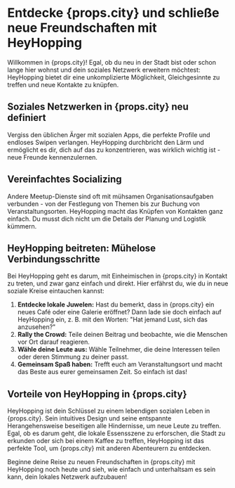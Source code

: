 # Entdecke {props.city} und schließe neue Freundschaften mit HeyHopping

Willkommen in {props.city}! Egal, ob du neu in der Stadt bist oder schon lange hier wohnst und dein soziales Netzwerk erweitern möchtest: HeyHopping bietet dir eine unkomplizierte Möglichkeit, Gleichgesinnte zu treffen und neue Kontakte zu knüpfen.

## Soziales Netzwerken in {props.city} neu definiert

Vergiss den üblichen Ärger mit sozialen Apps, die perfekte Profile und endloses Swipen verlangen. HeyHopping durchbricht den Lärm und ermöglicht es dir, dich auf das zu konzentrieren, was wirklich wichtig ist - neue Freunde kennenzulernen.

## Vereinfachtes Socializing

Andere Meetup-Dienste sind oft mit mühsamen Organisationsaufgaben verbunden - von der Festlegung von Themen bis zur Buchung von Veranstaltungsorten. HeyHopping macht das Knüpfen von Kontakten ganz einfach. Du musst dich nicht um die Details der Planung und Logistik kümmern.

## HeyHopping beitreten: Mühelose Verbindungsschritte

Bei HeyHopping geht es darum, mit Einheimischen in {props.city} in Kontakt zu treten, und zwar ganz einfach und direkt. Hier erfährst du, wie du in neue soziale Kreise eintauchen kannst:

1. **Entdecke lokale Juwelen:** Hast du bemerkt, dass in {props.city} ein neues Café oder eine Galerie eröffnet? Dann lade sie doch einfach auf HeyHopping ein, z. B. mit den Worten: "Hat jemand Lust, sich das anzusehen?"
2. **Rally the Crowd:** Teile deinen Beitrag und beobachte, wie die Menschen vor Ort darauf reagieren.
3. **Wähle deine Leute aus:** Wähle Teilnehmer, die deine Interessen teilen oder deren Stimmung zu deiner passt.
4. **Gemeinsam Spaß haben:** Trefft euch am Veranstaltungsort und macht das Beste aus eurer gemeinsamen Zeit. So einfach ist das!

## Vorteile von HeyHopping in {props.city}

HeyHopping ist dein Schlüssel zu einem lebendigen sozialen Leben in {props.city}. Sein intuitives Design und seine entspannte Herangehensweise beseitigen alle Hindernisse, um neue Leute zu treffen. Egal, ob es darum geht, die lokale Essensszene zu erforschen, die Stadt zu erkunden oder sich bei einem Kaffee zu treffen, HeyHopping ist das perfekte Tool, um {props.city} mit anderen Abenteurern zu entdecken.

Beginne deine Reise zu neuen Freundschaften in {props.city} mit HeyHopping noch heute und sieh, wie einfach und unterhaltsam es sein kann, dein lokales Netzwerk aufzubauen!
